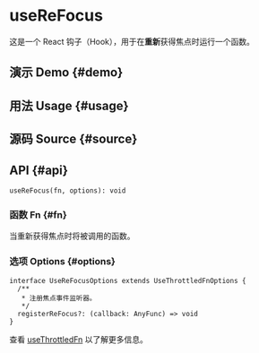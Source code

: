 # useReFocus


<HooksType category="Utilities" lowLevel />

<Since version="v1.4.0" />

这是一个 React 钩子（Hook），用于在**重新**获得焦点时运行一个函数。

## 演示 Demo \{#demo}


<App />

## 用法 Usage \{#usage}



## 源码 Source \{#source}


<Source />

## API \{#api}

```tsx
useReFocus(fn, options): void
```

### 函数 Fn \{#fn}

当重新获得焦点时将被调用的函数。

### 选项 Options \{#options}

```tsx
interface UseReFocusOptions extends UseThrottledFnOptions {
  /**
   * 注册焦点事件监听器。
   */
  registerReFocus?: (callback: AnyFunc) => void
}
```

查看 [useThrottledFn](/reference/use-throttled-fn) 以了解更多信息。
